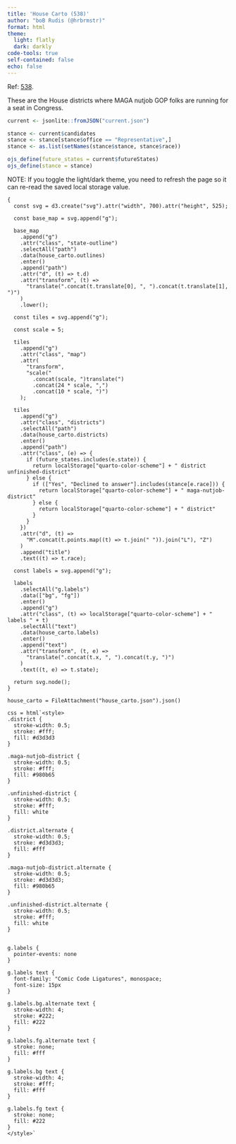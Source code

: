 ```yaml
---
title: 'House Carto (538)'
author: "boB Rudis (@hrbrmstr)"
format: html
theme:
  light: flatly
  dark: darkly
code-tools: true
self-contained: false
echo: false
---
```


Ref: [538](https://projects.fivethirtyeight.com/2022-election-forecast/house/).

These are the House districts where MAGA nutjob GOP folks are running for a seat in Congress.

```r
current <- jsonlite::fromJSON("current.json")

stance <- current$candidates
stance <- stance[stance$office == "Representative",]
stance <- as.list(setNames(stance$stance, stance$race))
```

```r
ojs_define(future_states = current$futureStates)
ojs_define(stance = stance)
```

NOTE: If you toggle the light/dark theme, you need to refresh the page so it can re-read the saved local storage value. 

```ojs
{
  const svg = d3.create("svg").attr("width", 700).attr("height", 525);

  const base_map = svg.append("g");

  base_map
    .append("g")
    .attr("class", "state-outline")
    .selectAll("path")
    .data(house_carto.outlines)
    .enter()
    .append("path")
    .attr("d", (t) => t.d)
    .attr("transform", (t) =>
      "translate(".concat(t.translate[0], ", ").concat(t.translate[1], ")")
    )
    .lower();

  const tiles = svg.append("g");

  const scale = 5;

  tiles
    .append("g")
    .attr("class", "map")
    .attr(
      "transform",
      "scale("
        .concat(scale, ")translate(")
        .concat(24 * scale, ",")
        .concat(10 * scale, ")")
    );

  tiles
    .append("g")
    .attr("class", "districts")
    .selectAll("path")
    .data(house_carto.districts)
    .enter()
    .append("path")
    .attr("class", (e) => {
      if (future_states.includes(e.state)) {
        return localStorage["quarto-color-scheme"] + " district unfinished-district"
      } else {
        if (["Yes", "Declined to answer"].includes(stance[e.race])) {
          return localStorage["quarto-color-scheme"] + " maga-nutjob-district"
        } else {
          return localStorage["quarto-color-scheme"] + " district"
        }
      }
    })
    .attr("d", (t) =>
      "M".concat(t.points.map((t) => t.join(" ")).join("L"), "Z")
    )
    .append("title")
    .text((t) => t.race);

  const labels = svg.append("g");

  labels
    .selectAll("g.labels")
    .data(["bg", "fg"])
    .enter()
    .append("g")
    .attr("class", (t) => localStorage["quarto-color-scheme"] + " labels " + t)
    .selectAll("text")
    .data(house_carto.labels)
    .enter()
    .append("text")
    .attr("transform", (t, e) =>
      "translate(".concat(t.x, ", ").concat(t.y, ")")
    )
    .text((t, e) => t.state);

  return svg.node();
}
```

```ojs
house_carto = FileAttachment("house_carto.json").json()
```

```ojs
css = html`<style>
.district {
  stroke-width: 0.5;
  stroke: #fff;
  fill: #d3d3d3
}

.maga-nutjob-district {
  stroke-width: 0.5;
  stroke: #fff;
  fill: #980b65
}

.unfinished-district {
  stroke-width: 0.5;
  stroke: #fff;
  fill: white
}

.district.alternate {
  stroke-width: 0.5;
  stroke: #d3d3d3;
  fill: #fff
}

.maga-nutjob-district.alternate {
  stroke-width: 0.5;
  stroke: #d3d3d3;
  fill: #980b65
}

.unfinished-district.alternate {
  stroke-width: 0.5;
  stroke: #fff;
  fill: white
}


g.labels {
  pointer-events: none
}

g.labels text {
  font-family: "Comic Code Ligatures", monospace;
  font-size: 15px
}

g.labels.bg.alternate text {
  stroke-width: 4;
  stroke: #222;
  fill: #222
}

g.labels.fg.alternate text {
  stroke: none;
  fill: #fff
}

g.labels.bg text {
  stroke-width: 4;
  stroke: #fff;
  fill: #fff
}

g.labels.fg text {
  stroke: none;
  fill: #222
}
</style>`
```

